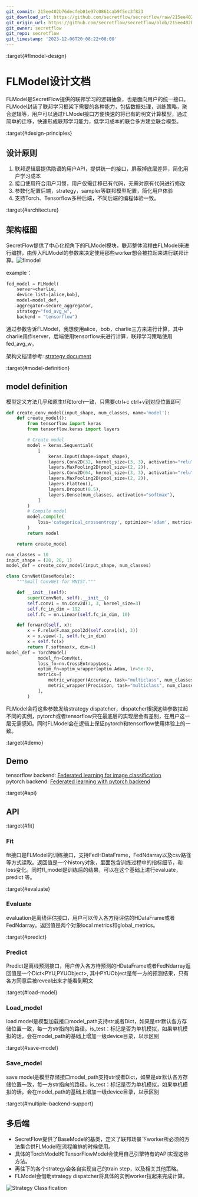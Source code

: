 ```yaml
---
git_commit: 215ee402b76decfeb01e97c0861cab9f5ec3f823
git_download_url: https://github.com/secretflow/secretflow/raw/215ee402b76decfeb01e97c0861cab9f5ec3f823/docs/developer/design/flmodel.md
git_origin_url: https://github.com/secretflow/secretflow/blob/215ee402b76decfeb01e97c0861cab9f5ec3f823/docs/developer/design/flmodel.md
git_owner: secretflow
git_repo: secretflow
git_timestamp: '2023-12-06T20:08:22+08:00'
---
```


:target{#flmodel-design}

# FLModel设计文档

FLModel是SecretFlow提供的联邦学习的逻辑抽象，也是面向用户的统一接口。FLModel封装了联邦学习框架下需要的各种能力，包括数据处理，训练策略，聚合逻辑等，用户可以通过FLModel接口方便快速的将已有的明文计算模型，通过简单的迁移，快速形成联邦学习能力，低学习成本的联合多方建立联合模型。

:target{#design-principles}

## 设计原则

1. 联邦逻辑层提供隐语的用户API，提供统一的接口，屏蔽掉底层差异，简化用户学习成本
2. 接口使用符合用户习惯，用户仅需迁移已有代码，无需对原有代码进行修改
3. 参数化配置后端，strategy，sampler等联邦模型配置，简化用户体验
4. 支持Torch、Tensorflow多种后端，不同后端的编程体验一致。

:target{#architecture}

## 架构框图

SecretFlow提供了中心化视角下的FLModel模块，联邦整体流程由FLModel来进行编排，由传入FLModel的参数来决定使用那些worker想会被拉起来进行联邦计算。![flmodel](../../_assets/flmodel.jpg)

example：

```python
fed_model = FLModel(
    server=charlie,
    device_list=[alice,bob],
    model=model_def,
    aggregator=secure_aggregator,
    strategy="fed_avg_w",
    backend = "tensorflow")
```

通过参数告诉FLModel，我想使用alice，bob，charlie三方来进行计算，其中charlie用作server，后端使用tensorflow来进行计算，联邦学习策略使用fed\_avg\_w。

架构文档请参考: [strategy document](strategy.mdx)

:target{#model-definition}

## model definition

模型定义方法几乎和原生tf和torch一致，只需要ctrl+c ctrl+v到对应位置即可

```python
def create_conv_model(input_shape, num_classes, name='model'):
    def create_model():
        from tensorflow import keras
        from tensorflow.keras import layers

        # Create model
        model = keras.Sequential(
            [
                keras.Input(shape=input_shape),
                layers.Conv2D(32, kernel_size=(3, 3), activation="relu"),
                layers.MaxPooling2D(pool_size=(2, 2)),
                layers.Conv2D(64, kernel_size=(3, 3), activation="relu"),
                layers.MaxPooling2D(pool_size=(2, 2)),
                layers.Flatten(),
                layers.Dropout(0.5),
                layers.Dense(num_classes, activation="softmax"),
            ]
        )
        # Compile model
        model.compile(
            loss='categorical_crossentropy', optimizer='adam', metrics=["accuracy"]
        )
        return model

    return create_model

num_classes = 10
input_shape = (28, 28, 1)
model_def = create_conv_model(input_shape, num_classes)
```

```python
class ConvNet(BaseModule):
    """Small ConvNet for MNIST."""

    def __init__(self):
        super(ConvNet, self).__init__()
        self.conv1 = nn.Conv2d(1, 3, kernel_size=3)
        self.fc_in_dim = 192
        self.fc = nn.Linear(self.fc_in_dim, 10)

    def forward(self, x):
        x = F.relu(F.max_pool2d(self.conv1(x), 3))
        x = x.view(-1, self.fc_in_dim)
        x = self.fc(x)
        return F.softmax(x, dim=1)
model_def = TorchModel(
            model_fn=ConvNet,
            loss_fn=nn.CrossEntropyLoss,
            optim_fn=optim_wrapper(optim.Adam, lr=5e-3),
            metrics=[
                metric_wrapper(Accuracy, task="multiclass", num_classes=3, average='micro'),
                metric_wrapper(Precision, task="multiclass", num_classes=3, average='micro'),
            ],
        )
```

FLModel会将这些参数发给strategy dispatcher，dispatcher根据这些参数拉起不同的实例，pytorch或者tensorflow只在最底层的实现层会有差别，在用户这一层无需感知。同时FLModel会在逻辑上保证pytorch和tensorflow使用体验上的一致。

:target{#demo}

## Demo

tensorflow backend: [Federated learning for image classification](../../tutorial/Federate_Learning_for_Image_Classification.mdx)<br />pytorch backend: [Federated learning with pytorch backend](../../tutorial/Federated_Learning_with_Pytorch_backend.mdx)

:target{#api}

## API

:target{#fit}

### Fit

fit接口是FLModel的训练接口，支持FedHDataFrame，FedNdarray以及csv路径等方式读取。返回值是一个history对象，里面包含训练过程中的指标细节，和loss变化。同时fl\_model是训练后的结果，可以在这个基础上进行evaluate，predict 等。

:target{#evaluate}

### Evaluate

evaluation是离线评估接口，用户可以传入各方待评估的HDataFrame或者FedNdarray。返回值是两个对象local metrics和global\_metrics。

:target{#predict}

### Predict

Predict是离线预测接口，用户传入各方待预测的HDataFrame或者FedNdarray返回值是一个Dict\<PYU,PYUObject>, 其中PYUObject是每一方的预测结果，只有各方同意后被reveal出来才能看到明文

:target{#load-model}

### Load\_model

load model是模型加载接口model\_path支持str或者Dict，如果是str默认各方存储位置一致，每一方str指向的路径。is\_test：标记是否为单机模拟，如果单机模拟的话，会在model\_path的基础上增加一级device目录，以示区别

:target{#save-model}

### Save\_model

save model是模型存储接口model\_path支持str或者Dict，如果是str默认各方存储位置一致，每一方str指向的路径。is\_test：标记是否为单机模拟，如果单机模拟的话，会在model\_path的基础上增加一级device目录，以示区别

:target{#multiple-backend-support}

## 多后端

- SecretFlow提供了BaseModel的基类，定义了联邦场景下worker所必须的方法集合供FLModel在流程编排的时候使用。
- 具体的TorchModel和TensorFlowModel会使用自己引擎特有的API实现这些方法。
- 再往下的各个strategy会各自实现自己的train step，以及相关其他策略。
- FLModel会借助strategy dispatcher将具体的实例worker拉起来完成计算。

![Strategy Classification](../../_assets/strategy.png)
